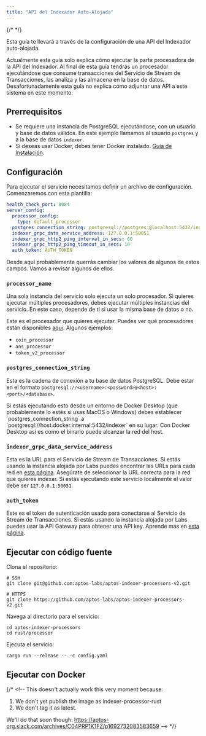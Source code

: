 ```yaml
---
title: "API del Indexador Auto-Alojada"
---
```



{/* <IndexerBetaNotice /> */}

Esta guía te llevará a través de la configuración de una API del Indexador auto-alojada.

<Aside type="caution">
  Actualmente esta guía solo explica cómo ejecutar la parte procesadora de la API del Indexador. Al final de esta guía tendrás un procesador ejecutándose que consume transacciones del Servicio de Stream de Transacciones, las analiza y las almacena en la base de datos. Desafortunadamente esta guía no explica cómo adjuntar una API a este sistema en este momento.
</Aside>

## Prerrequisitos

- Se requiere una instancia de PostgreSQL ejecutándose, con un usuario y base de datos válidos. En este ejemplo llamamos al usuario `postgres` y a la base de datos `indexer`.
- Si deseas usar Docker, debes tener Docker instalado. [Guía de Instalación](https://docs.docker.com/get-docker/).

## Configuración

Para ejecutar el servicio necesitamos definir un archivo de configuración. Comenzaremos con esta plantilla:

```yaml filename="config.yaml"
health_check_port: 8084
server_config:
  processor_config:
    type: default_processor
  postgres_connection_string: postgresql://postgres:@localhost:5432/indexer
  indexer_grpc_data_service_address: 127.0.0.1:50051
  indexer_grpc_http2_ping_interval_in_secs: 60
  indexer_grpc_http2_ping_timeout_in_secs: 10
  auth_token: AUTH_TOKEN
```

Desde aquí probablemente querrás cambiar los valores de algunos de estos campos. Vamos a revisar algunos de ellos.

### `processor_name`

<Aside type="note">
  Una sola instancia del servicio solo ejecuta un solo procesador. Si quieres ejecutar múltiples procesadores, debes ejecutar múltiples instancias del servicio. En este caso, depende de ti si usar la misma base de datos o no.
</Aside>

Este es el procesador que quieres ejecutar. Puedes ver qué procesadores están disponibles [aquí](https://github.com/aptos-labs/aptos-indexer-processors-v2/tree/main/processor/src/processors). Algunos ejemplos:

- `coin_processor`
- `ans_processor`
- `token_v2_processor`

### `postgres_connection_string`

Esta es la cadena de conexión a tu base de datos PostgreSQL. Debe estar en el formato `postgresql://<username>:<password>@<host>:<port>/<database>`.

<Aside type="caution">
  Si estás ejecutando esto desde un entorno de Docker Desktop (que probablemente lo estés si usas MacOS o Windows) debes establecer `postgres_connection_string` a `postgresql://host.docker.internal:5432/indexer` en su lugar. Con Docker Desktop así es como el binario puede alcanzar la red del host.
</Aside>

### `indexer_grpc_data_service_address`

Esta es la URL para el Servicio de Stream de Transacciones. Si estás usando la instancia alojada por Labs puedes encontrar las URLs para cada red en [esta página](../../../../../build/indexer/indexer-api). Asegúrate de seleccionar la URL correcta para la red que quieres indexar. Si estás ejecutando este servicio localmente el valor debe ser `127.0.0.1:50051`.

### `auth_token`

Este es el token de autenticación usado para conectarse al Servicio de Stream de Transacciones. Si estás usando la instancia alojada por Labs puedes usar la API Gateway para obtener una API key. Aprende más en [esta página](../../../../../build/indexer/indexer-api).

## Ejecutar con código fuente

Clona el repositorio:

```shellscript filename="Terminal"
# SSH
git clone git@github.com:aptos-labs/aptos-indexer-processors-v2.git

# HTTPS
git clone https://github.com/aptos-labs/aptos-indexer-processors-v2.git
```

Navega al directorio para el servicio:

```shellscript filename="Terminal"
cd aptos-indexer-processors
cd rust/processor
```

Ejecuta el servicio:

```shellscript filename="Terminal"
cargo run --release -- -c config.yaml
```

## Ejecutar con Docker

{/* <!--
  This doesn't actually work this very moment because:

  1. We don't yet publish the image as indexer-processor-rust
  2. We don't tag it as latest.

  We'll do that soon though: https://aptos-org.slack.com/archives/C04PRP1K1FZ/p1692732083583659
  --> */}
